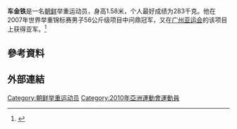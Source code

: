 {{MedalTableTop}}
{{MedalCountry|{{PRK}}}}
{{MedalSport|男子举重}}
{{MedalCompetition|[[世界举重锦标赛|世界举重锦标赛]]}}
{{MedalGold|[[2007年世界举重锦标赛|2007年泰國清迈]]|56公斤级}}
{{MedalBronze|[[2010年世界举重锦标赛|2010年土耳其安卡拉]]|56公斤级}}
{{MedalCompetition|亞洲運動會}}
{{MedalSilver|[[2010年亚洲运动会|2010年中國廣東省東莞市]]|[[2010年亚洲运动会举重比赛_-_男子56公斤级|56公斤级]]}}
{{MedalBottom}}
{{世大運獎牌記錄
|項目=舉重
|a1=2013
|b1=2
|c1=62公斤
}}
'''车金铁'''{{BD|1987年|7月19日||}}是一名[[朝鲜|朝鲜]]举重运动员，身高1.58米，个人最好成绩为283千克。他在2007年世界举重锦标赛男子56公斤级项目中问鼎冠军，又在[[广州亚运会|广州亚运会]]的该项目上获得亚军。<ref>{{cite web |url=http://www.gz2010.cn/info/CHN_CHN/ZB/ZBB101A_WL@@@@@@@@@@@@@@@CHN_number=272226.html |language=zh-hans |title=车金铁 - 简历 |publisher=2010年广州亚运会官方网站 |accessdate=2010-11-19 |archive-date=2018-12-29 |archive-url=https://web.archive.org/web/20181229220427/http://www.gz2010.cn/info/CHN_CHN/ZB/ZBB101A_WL@@@@@@@@@@@@@@@CHN_number=272226.html |dead-url=no }}</ref>

== 參考資料 ==
{{Reflist}}

== 外部連結 ==

[[Category:朝鲜举重运动员|Category:朝鲜举重运动员]]
[[Category:2010年亞洲運動會運動員|Category:2010年亞洲運動會運動員]]